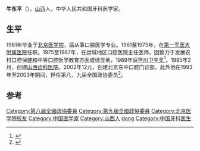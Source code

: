 '''牛东平'''（{{bd|1937年|10月||}}），[[山西|山西]]人，中华人民共和国牙科医学家。

==生平==
1961年毕业于[[北京医学院|北京医学院]]，后从事口腔医学专业。1961至1975年，在[[第一军医大附属医院|第一军医大附属医院]]任职。1975至1987年，在运城地区口腔医院主任医师。因致力于发展农村口腔保健和中等口腔医学教育方面成绩显著，1989年获[[笹川卫生奖|笹川卫生奖]]<ref>{{cite journal|author1=金壮|title=第42届世界卫生大会笹川卫生奖获得者——牛东平|journal=《中国初级卫生保健》|date=1990年|issue=01期|url=http://www.cnki.com.cn/Article/CJFDTotal-ZGCW199001021.htm|accessdate=2015-07-28|archive-date=2016-03-04|archive-url=https://web.archive.org/web/20160304113857/http://www.cnki.com.cn/Article/CJFDTotal-ZGCW199001021.htm|dead-url=no}}</ref>。1995年2月，创建[[山西齿科医院|山西齿科医院]]。2002年12元，创建北京东平口腔门诊部。此外他在1993年至2003年期间，担任第八、九届全国政协委员<ref>{{cite news|title=牛东平委员：“成绩不说跑不了，问题不说不得了”|url=http://news.sohu.com/24/91/news148119124.shtml|accessdate=2015-07-28|agency=搜狐网|date=2002年3月11日|archive-date=2005-05-01|archive-url=https://web.archive.org/web/20050501161139/http://news.sohu.com/24/91/news148119124.shtml|dead-url=no}}</ref>。

==参考==
{{reflist}}

{{normdaten|NLC=000185176}}
{{DEFAULTSORT:Niu dongping}}
[[Category:第八屆全國政協委員|Category:第八屆全國政協委員]]
[[Category:第九屆全國政協委員|Category:第九屆全國政協委員]]
[[Category:北京医学院校友|Category:北京医学院校友]]
[[Category:中国医学家|Category:中国医学家]]
[[Category:山西人|Category:山西人]]
[[Category:牛姓|dong]]
[[Category:中国牙科医生|Category:中国牙科医生]]
{{china-bio-stub}}